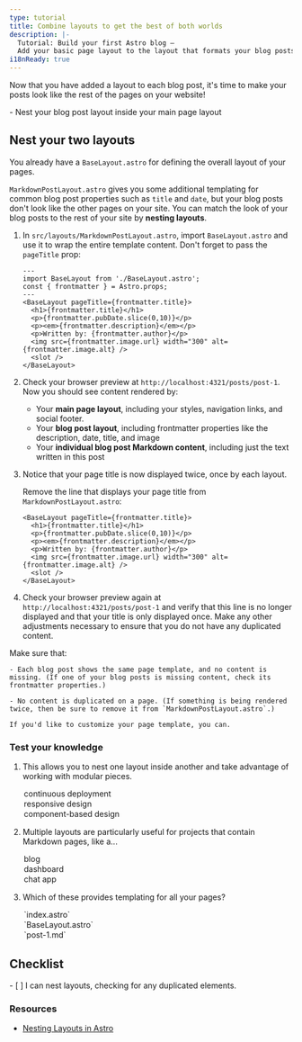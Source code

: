 ```yaml
---
type: tutorial
title: Combine layouts to get the best of both worlds
description: |-
  Tutorial: Build your first Astro blog —
  Add your basic page layout to the layout that formats your blog posts
i18nReady: true
---
```




Now that you have added a layout to each blog post, it's time to make your posts look like the rest of the pages on your website!

<PreCheck>
  - Nest your blog post layout inside your main page layout
</PreCheck>

## Nest your two layouts

You already have a `BaseLayout.astro` for defining the overall layout of your pages. 

`MarkdownPostLayout.astro` gives you some additional templating for common blog post properties such as `title` and `date`, but your blog posts don't look like the other pages on your site. You can match the look of your blog posts to the rest of your site by **nesting layouts**.


1. In `src/layouts/MarkdownPostLayout.astro`, import `BaseLayout.astro` and use it to wrap the entire template content. Don't forget to pass the `pageTitle` prop:

    ```astro title="src/layouts/MarkdownPostLayout.astro" ins={2,5,12}
    ---
    import BaseLayout from './BaseLayout.astro';
    const { frontmatter } = Astro.props;
    ---
    <BaseLayout pageTitle={frontmatter.title}>
      <h1>{frontmatter.title}</h1>
      <p>{frontmatter.pubDate.slice(0,10)}</p>
      <p><em>{frontmatter.description}</em></p>
      <p>Written by: {frontmatter.author}</p>
      <img src={frontmatter.image.url} width="300" alt={frontmatter.image.alt} />
      <slot />
    </BaseLayout>
    ```

2. Check your browser preview at `http://localhost:4321/posts/post-1`. Now you should see content rendered by:

    - Your **main page layout**, including your styles, navigation links, and social footer.
    - Your **blog post layout**, including frontmatter properties like the description, date, title, and image
    - Your **individual blog post Markdown content**, including just the text written in this post

3. Notice that your page title is now displayed twice, once by each layout.

    Remove the line that displays your page title from `MarkdownPostLayout.astro`:

    ```astro title="src/layouts/MarkdownPostLayout.astro" del={2}
    <BaseLayout pageTitle={frontmatter.title}>
      <h1>{frontmatter.title}</h1>
      <p>{frontmatter.pubDate.slice(0,10)}</p>
      <p><em>{frontmatter.description}</em></p>
      <p>Written by: {frontmatter.author}</p>
      <img src={frontmatter.image.url} width="300" alt={frontmatter.image.alt} />
      <slot />
    </BaseLayout>
    ```

5. Check your browser preview again at `http://localhost:4321/posts/post-1` and verify that this line is no longer displayed and that your title is only displayed once. Make any other adjustments necessary to ensure that you do not have any duplicated content.


  Make sure that:

    - Each blog post shows the same page template, and no content is missing. (If one of your blog posts is missing content, check its frontmatter properties.)

    - No content is duplicated on a page. (If something is being rendered twice, then be sure to remove it from `MarkdownPostLayout.astro`.)

    If you'd like to customize your page template, you can.




<Box icon="question-mark">

### Test your knowledge

1. This allows you to nest one layout inside another and take advantage of working with modular pieces.

    <MultipleChoice>
      <Option>
        continuous deployment
      </Option>
      <Option>
        responsive design
      </Option>
      <Option isCorrect>
        component-based design
      </Option>
    </MultipleChoice>

2. Multiple layouts are particularly useful for projects that contain Markdown pages, like a...

    <MultipleChoice>
      <Option isCorrect>
        blog
      </Option>
      <Option>
        dashboard
      </Option>
      <Option>
        chat app
      </Option>
    </MultipleChoice>

3. Which of these provides templating for all your pages?

    <MultipleChoice>
      <Option>
        `index.astro`
      </Option>
      <Option isCorrect>
        `BaseLayout.astro`
      </Option>
      <Option>
        `post-1.md`
      </Option>
    </MultipleChoice>
</Box>

<Box icon="check-list">

## Checklist

<Checklist>
- [ ] I can nest layouts, checking for any duplicated elements.
</Checklist>
</Box>

### Resources

- [Nesting Layouts in Astro](/en/core-concepts/layouts/#nesting-layouts)
